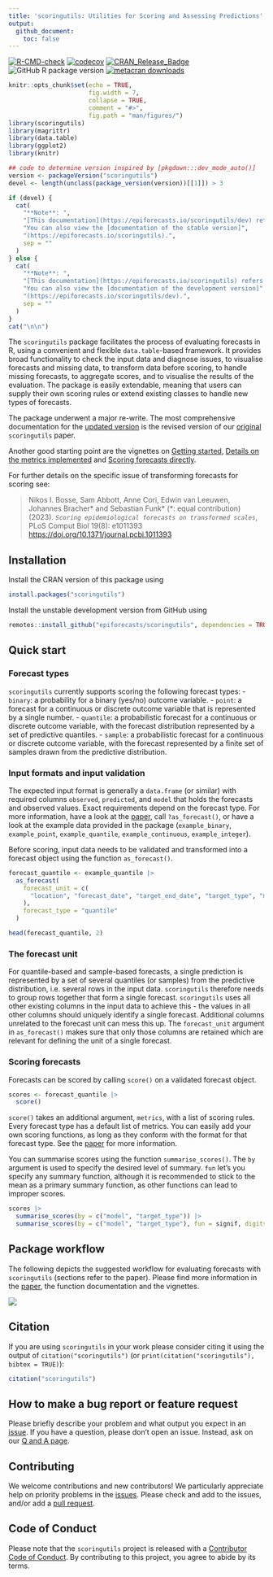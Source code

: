 ```yaml
---
title: 'scoringutils: Utilities for Scoring and Assessing Predictions'
output:
  github_document:
    toc: false
---
```


<!-- badges: start -->
[![R-CMD-check](https://github.com/epiforecasts/scoringutils/actions/workflows/R-CMD-check.yaml/badge.svg)](https://github.com/epiforecasts/scoringutils/actions/workflows/R-CMD-check.yaml)
[![codecov](https://codecov.io/github/epiforecasts/scoringutils/branch/main/graph/badge.svg)](https://app.codecov.io/gh/epiforecasts/scoringutils) 
[![CRAN\_Release\_Badge](https://www.r-pkg.org/badges/version-ago/scoringutils)](https://CRAN.R-project.org/package=scoringutils)
![GitHub R package version](https://img.shields.io/github/r-package/v/epiforecasts/scoringutils)
[![metacran
downloads](http://cranlogs.r-pkg.org/badges/grand-total/scoringutils)](https://cran.r-project.org/package=scoringutils)
<!-- badges: end -->


```r
knitr::opts_chunk$set(echo = TRUE,
                      fig.width = 7,
                      collapse = TRUE,
                      comment = "#>",
                      fig.path = "man/figures/")
library(scoringutils)
library(magrittr)
library(data.table)
library(ggplot2)
library(knitr)

## code to determine version inspired by [pkgdown:::dev_mode_auto()]
version <- packageVersion("scoringutils")
devel <- length(unclass(package_version(version))[[1]]) > 3
```

```r
if (devel) {
  cat(
    "**Note**: ",
    "[This documentation](https://epiforecasts.io/scoringutils/dev) refers to the development version of `scoringutils`. ",
    "You can also view the [documentation of the stable version]",
    "(https://epiforecasts.io/scoringutils).",
    sep = ""
  )
} else {
  cat(
    "**Note**: ",
    "[This documentation](https://epiforecasts.io/scoringutils) refers to the stable version of `scoringutils`. ",
    "You can also view the [documentation of the development version]",
    "(https://epiforecasts.io/scoringutils/dev).",
    sep = ""
  )
}
cat("\n\n")
```

The `scoringutils` package facilitates the process of evaluating forecasts in R, using a convenient and flexible `data.table`-based framework. It provides broad functionality to check the input data and diagnose issues, to visualise forecasts and missing data, to transform data before scoring, to handle missing forecasts, to aggregate scores, and to visualise the results of the evaluation. The package is easily extendable, meaning that users can supply their own scoring rules or extend existing classes to handle new types of forecasts. 

The package underwent a major re-write. The most comprehensive documentation for the [updated version](https://drive.google.com/file/d/1URaMsXmHJ1twpLpMl1sl2HW4lPuUycoj/view?usp=drive_link) is the revised version of our [original](https://doi.org/10.48550/arXiv.2205.07090) `scoringutils` paper. 

Another good starting point are the vignettes on [Getting started](https://epiforecasts.io/scoringutils/articles/scoringutils.html), [Details on the metrics implemented](https://epiforecasts.io/scoringutils/articles/metric-details.html) and [Scoring forecasts directly](https://epiforecasts.io/scoringutils/articles/scoring-forecasts-directly.html).

<!-- > Nikos I. Bosse, Hugo Gruson, Anne Cori, Edwin van Leeuwen, Sebastian Funk and Sam Abbott (2022). _`Evaluating Forecasts with scoringutils in R`_. arXiv:2205.07090 <https://doi.org/10.48550/arXiv.2205.07090> -->

For further details on the specific issue of transforming forecasts for scoring see:

> Nikos I. Bosse, Sam Abbott, Anne Cori, Edwin van Leeuwen, Johannes Bracher\* and Sebastian Funk\* (\*: equal contribution) (2023). _`Scoring epidemiological forecasts on transformed scales`_, PLoS Comput Biol 19(8): e1011393 <https://doi.org/10.1371/journal.pcbi.1011393>

## Installation

Install the CRAN version of this package using

```r
install.packages("scoringutils")
```

Install the unstable development version from GitHub using

```r
remotes::install_github("epiforecasts/scoringutils", dependencies = TRUE)
```

## Quick start

### Forecast types

`scoringutils` currently supports scoring the following forecast types: 
- `binary`: a probability for a binary (yes/no) outcome variable.
- `point`: a forecast for a continuous or discrete outcome variable that is represented by a single number.
- `quantile`: a probabilistic forecast for a continuous or discrete outcome variable, with the forecast distribution represented by a set of predictive quantiles.
- `sample`: a probabilistic forecast for a continuous or discrete outcome variable, with the forecast represented by a finite set of samples drawn from the predictive distribution.

### Input formats and input validation

The expected input format is generally a `data.frame` (or similar) with required columns `observed`, `predicted`, and `model` that holds the forecasts and observed values. Exact requirements depend on the forecast type. For more information, have a look at the [paper](https://drive.google.com/file/d/1URaMsXmHJ1twpLpMl1sl2HW4lPuUycoj/view?usp=drive_link), call `?as_forecast()`, or have a look at the example data provided in the package (`example_binary`, `example_point`, `example_quantile`, `example_continuous`, `example_integer`). 

Before scoring, input data needs to be validated and transformed into a forecast object using the function `as_forecast()`. 

```r
forecast_quantile <- example_quantile |>
  as_forecast(
    forecast_unit = c(
      "location", "forecast_date", "target_end_date", "target_type", "model", "horizon"
    ),
    forecast_type = "quantile"
  )

head(forecast_quantile, 2)
```

### The forecast unit
For quantile-based and sample-based forecasts, a single prediction is represented by a set of several quantiles (or samples) from the predictive distribution, i.e. several rows in the input data. `scoringutils` therefore needs to group rows together that form a single forecast. `scoringutils` uses all other existing columns in the input data to achieve this - the values in all other columns should uniquely identify a single forecast. Additional columns unrelated to the forecast unit can mess this up. The `forecast_unit` argument in `as_forecast()` makes sure that only those columns are retained which are relevant for defining the unit of a single forecast. 


### Scoring forecasts
Forecasts can be scored by calling `score()` on a validated forecast object. 

```r
scores <- forecast_quantile |> 
  score()
```

`score()` takes an additional argument, `metrics`, with a list of scoring rules. Every forecast type has a default list of metrics. You can easily add your own scoring functions, as long as they conform with the format for that forecast type. See the [paper](https://drive.google.com/file/d/1URaMsXmHJ1twpLpMl1sl2HW4lPuUycoj/view?usp=drive_link) for more information. 

You can summarise scores using the function `summarise_scores()`. The `by` argument is used to specify the desired level of summary. `fun` let's you specify any summary function, although it is recommended to stick to the mean as a primary summary function, as other functions can lead to improper scores. 

```r
scores |> 
  summarise_scores(by = c("model", "target_type")) |>
  summarise_scores(by = c("model", "target_type"), fun = signif, digits = 3)
```

## Package workflow

The following depicts the suggested workflow for evaluating forecasts with `scoringutils` (sections refer to the paper). Please find more information in the [paper](https://drive.google.com/file/d/1URaMsXmHJ1twpLpMl1sl2HW4lPuUycoj/view?usp=drive_link), the function documentation and the vignettes. 

![](./man/figures/workflow.png)

## Citation

If you are using `scoringutils` in your work please consider citing it using the output of `citation("scoringutils")` (or `print(citation("scoringutils"), bibtex = TRUE)`):

```r
citation("scoringutils") 
```

## How to make a bug report or feature request

Please briefly describe your problem and what output you expect in an [issue](https://github.com/epiforecasts/scoringutils/issues). If you have a question, please don't open an issue. Instead, ask on our [Q and A page](https://github.com/epiforecasts/scoringutils/discussions/categories/q-a).

## Contributing

We welcome contributions and new contributors! We particularly appreciate help on priority problems in the [issues](https://github.com/epiforecasts/scoringutils/issues). Please check and add to the issues, and/or add a [pull request](https://github.com/epiforecasts/scoringutils/pulls).

## Code of Conduct
  
Please note that the `scoringutils` project is released with a [Contributor Code of Conduct](https://epiforecasts.io/scoringutils/CODE_OF_CONDUCT.html). By contributing to this project, you agree to abide by its terms.
